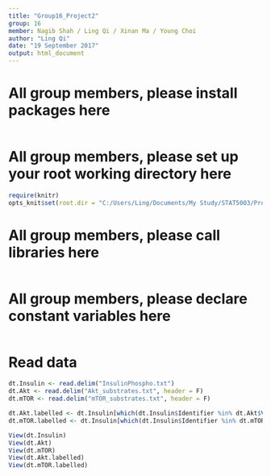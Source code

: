 ```yaml
---
title: "Group16_Project2"
group: 16
member: Nagib Shah / Ling Qi / Xinan Ma / Young Choi
author: "Ling Qi"
date: "19 September 2017"
output: html_document
---
```


# All group members, please install packages here
```r

```

# All group members, please set up your root working directory here
```r
require(knitr)
opts_knit$set(root.dir = "C:/Users/Ling/Documents/My Study/STAT5003/Project2/Final project/Datasets")

```

# All group members, please call libraries here
```r

```

# All group members, please declare constant variables here
```r

```

# Read data
```r
dt.Insulin <- read.delim("InsulinPhospho.txt")
dt.Akt <- read.delim("Akt_substrates.txt", header = F)
dt.mTOR <- read.delim("mTOR_substrates.txt", header = F)   

dt.Akt.labelled <- dt.Insulin[which(dt.Insulin$Identifier %in% dt.Akt$V1),]
dt.mTOR.labelled <- dt.Insulin[which(dt.Insulin$Identifier %in% dt.mTOR$V1),]

View(dt.Insulin)
View(dt.Akt)
View(dt.mTOR)
View(dt.Akt.labelled)
View(dt.mTOR.labelled)
```

